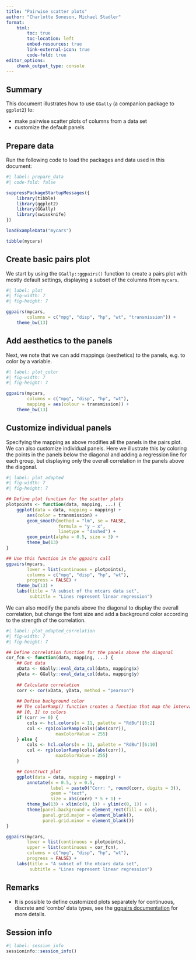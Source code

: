 ```yaml
---
title: "Pairwise scatter plots"
author: "Charlotte Soneson, Michael Stadler"
format:
    html:
        toc: true
        toc-location: left
        embed-resources: true
        link-external-icon: true
        code-fold: true
editor_options: 
    chunk_output_type: console
---
```


## Summary

This document illustrates how to use `GGally` (a companion package to `ggplot2`) to:

- make pairwise scatter plots of columns from a data set
- customize the default panels


## Prepare data

Run the following code to load the packages and data used in this document:

```r
#| label: prepare_data
#| code-fold: false

suppressPackageStartupMessages({
    library(tibble)
    library(ggplot2)
    library(GGally)
    library(swissknife)
})

loadExampleData("mycars")

tibble(mycars)
```

## Create basic pairs plot

We start by using the `GGally::ggpairs()` function to create a pairs plot with 
mostly default settings, displaying a subset of the columns from `mycars`.

```r
#| label: plot
#| fig-width: 7
#| fig-height: 7

ggpairs(mycars, 
        columns = c("mpg", "disp", "hp", "wt", "transmission")) + 
    theme_bw(13)
```

## Add aesthetics to the panels

Next, we note that we can add mappings (aesthetics) to the panels, e.g. to 
color by a variable.

```r
#| label: plot_color
#| fig-width: 7
#| fig-height: 7

ggpairs(mycars, 
        columns = c("mpg", "disp", "hp", "wt"),
        mapping = aes(colour = transmission)) + 
    theme_bw(13)
```

## Customize individual panels

Specifying the mapping as above modifies all the panels in the pairs plot. 
We can also customize individual panels. Here we illustrate this by coloring 
the points in the panels below the diagonal and adding a regression line for 
each group, but displaying only the overall correlation in the panels 
above the diagonal. 

```r
#| label: plot_adapted
#| fig-width: 7
#| fig-height: 7

## Define plot function for the scatter plots
plotpoints <- function(data, mapping, ...) {
    ggplot(data = data, mapping = mapping) +
        aes(color = transmission) + 
        geom_smooth(method = "lm", se = FALSE, 
                    formula = "y ~ x",
                    linetype = "dashed") + 
        geom_point(alpha = 0.5, size = 3) +
        theme_bw(13)
}

## Use this function in the ggpairs call
ggpairs(mycars, 
        lower = list(continuous = plotpoints),
        columns = c("mpg", "disp", "hp", "wt"),
        progress = FALSE) + 
    theme_bw(13) + 
    labs(title = "A subset of the mtcars data set",
         subtitle = "Lines represent linear regression")
```

We can also modify the panels above the diagonal to display the overall 
correlation, but change the font size and add a background color according to 
the strength of the correlation.

```r
#| label: plot_adapted_correlation
#| fig-width: 7
#| fig-height: 7

## Define correlation function for the panels above the diagonal
cor_fcn <- function(data, mapping, ...) {
    ## Get data
    xData <- GGally::eval_data_col(data, mapping$x)
    yData <- GGally::eval_data_col(data, mapping$y)
    
    ## Calculate correlation
    corr <- cor(xData, yData, method = "pearson")
    
    ## Define background color
    ## The colorRamp() function creates a function that map the interval 
    ## [0, 1] to colors
    if (corr >= 0) {
        cols <- hcl.colors(n = 11, palette = "RdBu")[6:2]
        col <- rgb(colorRamp(cols)(abs(corr)),
                   maxColorValue = 255)
    } else {
        cols <- hcl.colors(n = 11, palette = "RdBu")[6:10]
        col <- rgb(colorRamp(cols)(abs(corr)),
                   maxColorValue = 255)
    }

    ## Construct plot
    ggplot(data = data, mapping = mapping) +
        annotate(x = 0.5, y = 0.5, 
                 label = paste0("Corr: ", round(corr, digits = 3)),
                 geom = "text",
                 size = abs(corr) * 5 + 1) +
        theme_bw(13) + xlim(c(0, 1)) + ylim(c(0, 1)) +
        theme(panel.background = element_rect(fill = col),
              panel.grid.major = element_blank(),
              panel.grid.minor = element_blank())
}

ggpairs(mycars, 
        lower = list(continuous = plotpoints),
        upper = list(continuous = cor_fcn),
        columns = c("mpg", "disp", "hp", "wt"),
        progress = FALSE) + 
    labs(title = "A subset of the mtcars data set",
         subtitle = "Lines represent linear regression")
```

## Remarks

* It is possible to define customized plots separately for continuous, 
discrete and 'combo' data types, see the [ggpairs documentation](https://ggobi.github.io/ggally/articles/ggpairs.html) for more 
details. 

## Session info

```r
#| label: session_info
sessioninfo::session_info()
```
